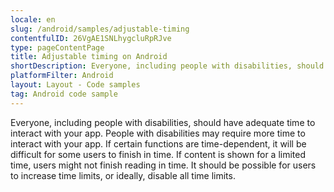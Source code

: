 ```yaml
---
locale: en
slug: /android/samples/adjustable-timing
contentfulID: 26VgAE1SNLhygcluRpRJve
type: pageContentPage
title: Adjustable timing on Android
shortDescription: Everyone, including people with disabilities, should have adequate time to interact with your app.
platformFilter: Android
layout: Layout - Code samples
tag: Android code sample
---
```


Everyone, including people with disabilities, should have adequate time to interact with your app. People with disabilities may require more time to interact with your app. If certain functions are time-dependent, it will be difficult for some users to finish in time. If content is shown for a limited time, users might not finish reading in time. It should be possible for users to increase time limits, or ideally, disable all time limits.

<CodeSample id="screen-timing" locale="en" platform="android"/>